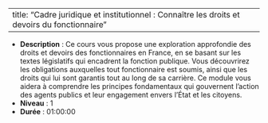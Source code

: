 
---
title: "Cadre juridique et institutionnel : Connaître les droits et devoirs du fonctionnaire"
---


- **Description** : Ce cours vous propose une exploration approfondie des droits et devoirs des fonctionnaires en France, en se basant sur les textes législatifs qui encadrent la fonction publique. Vous découvrirez les obligations auxquelles tout fonctionnaire est soumis, ainsi que les droits qui lui sont garantis tout au long de sa carrière. Ce module vous aidera à comprendre les principes fondamentaux qui gouvernent l’action des agents publics et leur engagement envers l’État et les citoyens.
- **Niveau** : 1
- **Durée** : 01:00:00
